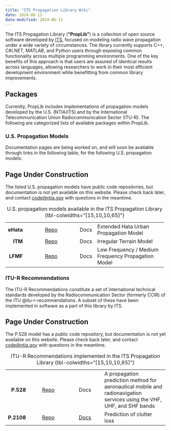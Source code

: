 ```yaml
---
title: "ITS Propagation Library Wiki"
date: 2024-06-11
date-modified: 2024-06-11
---
```


The ITS Propagation Library (**"PropLib"**) is a collection of open source software developed by [ITS](about.qmd), focused on modeling radio wave propagation under a wide variety of circumstances. The library currently supports C++, C#/.NET, MATLAB, and Python users through exposing common functionality across multiple programming environments. One of the key benefits of this approach is that users are assured of identical results across languages, allowing researchers to work in their most efficient development environment while benefitting from common library improvements.

## Packages

Currently, PropLib includes implementations of propagation models developed by the U.S. (NTIA/ITS) and by the International Telecommunication Union Radiocommunication Sector (ITU-R). The following are categorized lists of available packages within PropLib. 

### U.S. Propagation Models

Documentation pages are being worked on, and will soon be available through links in the following table, for the following U.S. propagation models:

::: {.callout-warning}
## Page Under Construction

The listed U.S. propagation models have public code repositories, but
documentation is not yet available on this website. Please check back
later, and contact [code@ntia.gov](mailto:code@ntia.gov) with questions
in the meantime.
:::

+----------:+:-------------------------------------:+:----:+:---------------------------------------------------+
| **eHata** | [Repo](https://github.com/NTIA/eHata) | Docs | Extended Hata Urban Propagation Model              |
+-----------+---------------------------------------+------+----------------------------------------------------+
| **ITM**   | [Repo](https://github.com/NTIA/ITM)   | Docs | Irregular Terrain Model                            |
+-----------+---------------------------------------+------+----------------------------------------------------+
| **LFMF**  | [Repo](https://github.com/NTIA/LFMF)  | Docs | Low Frequency / Medium Frequency Propagation Model |
+-----------+---------------------------------------+------+----------------------------------------------------+
: U.S. propagation models available in the ITS Propagation Library {tbl-colwidths="[15,10,10,65]"}

### ITU-R Recommendations

The ITU-R Recommendations constitute a set of international technical standards developed by the Radiocommunication Sector (formerly CCIR) of the ITU @itu-r-recommendations. A subset of these have been implemented in software as a part of this library by ITS.

::: {.callout-warning}
## Page Under Construction

The P.528 model has a public code repository, but documentation is not yet available on this website. Please check back later, and contact [code@ntia.gov](mailto:code@ntia.gov) with questions
in the meantime.
:::

+-----------:+:-------------------------------------:+:------------------------------:+:------------------------------------------------------------+
| **P.528**  | [Repo](https://github.com/NTIA/P528)  | Docs                           | A propagation prediction method for aeronautical mobile and |
|            |                                       |                                | radionavigation services using the VHF, UHF, and SHF bands  |
+------------+---------------------------------------+--------------------------------+-------------------------------------------------------------+
| **P.2108** | [Repo](https://github.com/NTIA/p2108) | [Docs](models/P2108/index.qmd) | Prediction of clutter loss                                  |
+------------+---------------------------------------+--------------------------------+-------------------------------------------------------------+
: ITU-R Recommendations implemented in the ITS Propagation Library {tbl-colwidths="[15,10,10,65]"}
